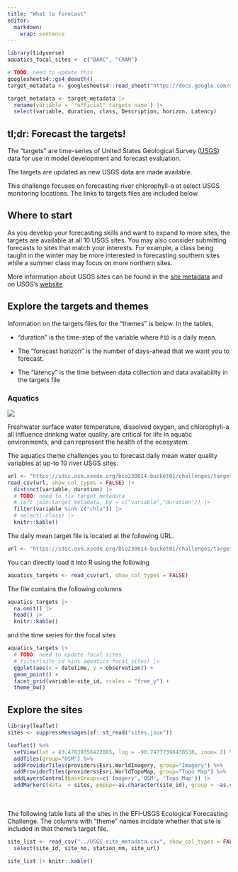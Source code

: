 ```yaml
---
title: "What to forecast"
editor: 
  markdown: 
    wrap: sentence
---
```


```r
library(tidyverse)
aquatics_focal_sites <- c("BARC", "CRAM")
```

```r
# TODO: need to update this 
googlesheets4::gs4_deauth()
target_metadata <- googlesheets4::read_sheet("https://docs.google.com/spreadsheets/d/10YTX9ae_C1rFdLgEDkUcCRCpUkVYv06leY01BtD1BgM/edit?usp=sharing")
```

```r
target_metadata <- target_metadata |> 
  rename(variable = `"official" targets name`) |> 
  select(variable, duration, class, Description, horizon, Latency)
```

## tl;dr: Forecast the targets!

The "targets" are time-series of United States Geological Survey ([USGS](https://www.usgs.gov/)) data for use in model development and forecast evaluation.

The targets are updated as new USGS data are made available.

This challenge focuses on forecasting river chlorophyll-a at select USGS monitoring locations. The links to targets files are included below.

## Where to start {#sec-starting-sites}

<!-- If are you are getting started, we recommend the following focal sites for each of the five "themes". -->
<!-- The first site in the list is the recommended starting site. -->

<!-- -   Aquatics: `r aquatics_focal_sites` -->

As you develop your forecasting skills and want to expand to more sites, the targets are available at all 10 USGS sites.
You may also consider submitting forecasts to sites that match your interests.
For example, a class being taught in the winter may be more interested in forecasting southern sites while a summer class may focus on more northern sites.

More information about USGS sites can be found in the [site metadata](https://radiantearth.github.io/stac-browser/#/external/raw.githubusercontent.com/eco4cast/usgs4cast-ci/main/catalog/sites/collection.json) and on USGS's [website](https://dashboard.waterdata.usgs.gov/app/nwd/en/)

## Explore the targets and themes {#sec-targets}

Information on the targets files for the "themes" is below.
In the tables,

-   "duration" is the time-step of the variable where `P1D` is a daily mean.

-   The "forecast horizon" is the number of days-ahead that we want you to forecast.

-   The "latency" is the time between data collection and data availability in the targets file


### Aquatics

![](https://projects.ecoforecast.org/neon4cast-catalog/img/neon_buoy.jpg)

Freshwater surface water temperature, dissolved oxygen, and chlorophyll-a all influence drinking water quality, are critical for life in aquatic environments, and can represent the health of the ecosystem.

The aquatics theme challenges you to forecast daily mean water quality variables at up-to 10 river USGS sites.

```r
url <- "https://sdsc.osn.xsede.org/bio230014-bucket01/challenges/targets/project_id=usgsrc4cast/duration=P1D/river-chl-targets.csv.gz"
read_csv(url, show_col_types = FALSE) |> 
  distinct(variable, duration) |> 
  # TODO: need to fix target_metadata 
  # left_join(target_metadata, by = c("variable","duration")) |> 
  filter(variable %in% c("chla")) |> 
  # select(-class) |> 
  knitr::kable()
```

The daily mean target file is located at the following URL.

```r
url <- "https://sdsc.osn.xsede.org/bio230014-bucket01/challenges/targets/project_id=usgsrc4cast/duration=P1D/river-chl-targets.csv.gz"
```

You can directly load it into R using the following

```r
aquatics_targets <- read_csv(url, show_col_types = FALSE)
```

The file contains the following columns

```r
aquatics_targets |> 
  na.omit() |> 
  head() |> 
  knitr::kable()
```

and the time series for the focal sites

```r
aquatics_targets |> 
  # TODO: need to update focal sites 
  # filter(site_id %in% aquatics_focal_sites) |> 
  ggplot(aes(x = datetime, y = observation)) +
  geom_point() +
  facet_grid(variable~site_id, scales = "free_y") +
  theme_bw()
```


## Explore the sites

```r
library(leaflet)
sites <- suppressMessages(sf::st_read("sites.json"))
```

```r
leaflet() %>%
  setView(lat = 43.47839356422085, lng = -98.74777398430538, zoom= 2) %>%
  addTiles(group="OSM") %>%
  addProviderTiles(providers$Esri.WorldImagery, group="Imagery") %>%
  addProviderTiles(providers$Esri.WorldTopoMap, group="Topo Map") %>%
  addLayersControl(baseGroups=c('Imagery','OSM', 'Topo Map')) |> 
  addMarkers(data  = sites, popup=~as.character(site_id), group = ~as.character(Partner), clusterOptions = markerClusterOptions())
```

<br /> <br /> The following table lists all the sites in the EFI-USGS Ecological Forecasting Challenge.
The columns with "theme" names incidate whether that site is included in that theme's target file.

```r
site_list <- read_csv("../USGS_site_metadata.csv", show_col_types = FALSE) |> 
  select(site_id, site_no, station_nm, site_url) 
```

```r
site_list |> knitr::kable()
```
